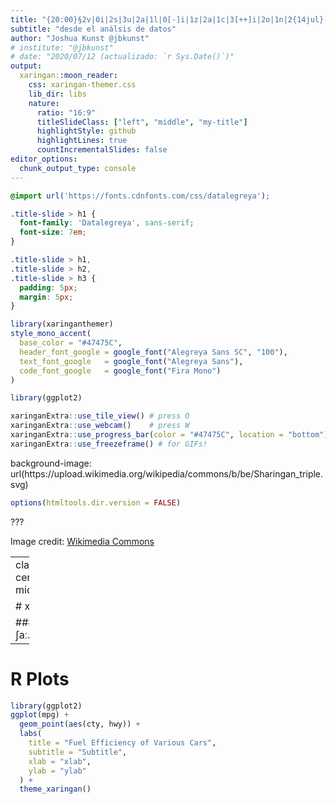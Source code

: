 ```yaml
---
title: "{20:00}§2v|0i|2s|3u|2a|1l|0[-]i|1z|2a|1c|3[++]i|2o|1n|2{14jul}[16°c[10°c]"
subtitle: "desde el análsis de datos"
author: "Joshua Kunst @jbkunst"
# institute: "@jbkunst"
# date: "2020/07/12 (actualizado: `r Sys.Date()`)"
output:
  xaringan::moon_reader:
    css: xaringan-themer.css
    lib_dir: libs
    nature:
      ratio: "16:9"
      titleSlideClass: ["left", "middle", "my-title"]
      highlightStyle: github
      highlightLines: true
      countIncrementalSlides: false
editor_options: 
  chunk_output_type: console
---
```


```css
@import url('https://fonts.cdnfonts.com/css/datalegreya');

.title-slide > h1 {
  font-family: 'Datalegreya', sans-serif;
  font-size: 7em;
}

.title-slide > h1,
.title-slide > h2,
.title-slide > h3 {
  padding: 5px;
  margin: 5px;
}
```


```r
library(xaringanthemer)
style_mono_accent(
  base_color = "#47475C",
  header_font_google = google_font("Alegreya Sans SC", "100"),
  text_font_google   = google_font("Alegreya Sans"),
  code_font_google   = google_font("Fira Mono")
)

library(ggplot2)

xaringanExtra::use_tile_view() # press O
xaringanExtra::use_webcam()    # press W
xaringanExtra::use_progress_bar(color = "#47475C", location = "bottom")
xaringanExtra::use_freezeframe() # for GIFs!

```

background-image: url(https://upload.wikimedia.org/wikipedia/commons/b/be/Sharingan_triple.svg)

```r
options(htmltools.dir.version = FALSE)
```

???

Image credit: [Wikimedia Commons](https://commons.wikimedia.org/wiki/File:Sharingan_triple.svg)

---
class: center, middle

# xaringan

### /ʃaː.'riŋ.ɡan/


---

# R Plots

```r
library(ggplot2)
ggplot(mpg) +
  geom_point(aes(cty, hwy)) +
  labs(
    title = "Fuel Efficiency of Various Cars",
    subtitle = "Subtitle",
    xlab = "xlab",
    ylab = "ylab"
  ) +
  theme_xaringan()
```
